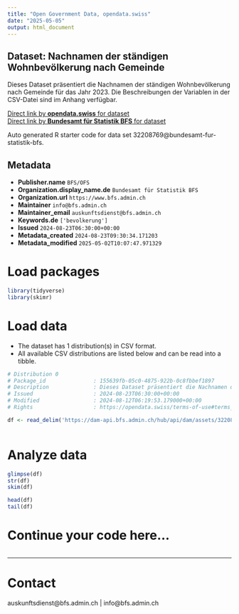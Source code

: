 ```yaml
---
title: "Open Government Data, opendata.swiss"
date: "2025-05-05"
output: html_document
---
```


## Dataset: Nachnamen der ständigen Wohnbevölkerung nach Gemeinde

Dieses Dataset präsentiert die Nachnamen der ständigen Wohnbevölkerung nach Gemeinde für das Jahr 2023. Die Beschreibungen der Variablen in der CSV-Datei sind im Anhang verfügbar.

[Direct link by **opendata.swiss** for dataset](https://opendata.swiss/de/dataset/nachnamen-der-standigen-wohnbevolkerung-nach-gemeinde)<br>
[Direct link by **Bundesamt für Statistik BFS** for dataset](https://www.bfs.admin.ch/asset/de/ts-x-01.04.00.15)

Auto generated R starter code for data set 32208769@bundesamt-fur-statistik-bfs.

## Metadata

- **Publisher.name** `BFS/OFS`
- **Organization.display_name.de** `Bundesamt für Statistik BFS`
- **Organization.url** `https://www.bfs.admin.ch`
- **Maintainer** `info@bfs.admin.ch`
- **Maintainer_email** `auskunftsdienst@bfs.admin.ch`
- **Keywords.de** `['bevolkerung']`
- **Issued** `2024-08-23T06:30:00+00:00`
- **Metadata_created** `2024-08-23T09:30:34.171203`
- **Metadata_modified** `2025-05-02T10:07:47.971329`


# Load packages

```r

library(tidyverse)
library(skimr)

```

# Load data

-   The dataset has 1 distribution(s) in CSV format.
-   All available CSV distributions are listed below and can be read into a tibble.

```r

# Distribution 0
# Package_id               : 155639fb-05c0-4875-922b-0c8fbbef1897
# Description              : Dieses Dataset präsentiert die Nachnamen der ständigen Wohnbevölkerung nach Gemeinde für das Jahr 2023. Die Beschreibungen der Variablen in der CSV-Datei sind im Anhang verfügbar.
# Issued                   : 2024-08-23T06:30:00+00:00
# Modified                 : 2024-08-12T06:19:53.179000+00:00
# Rights                   : https://opendata.swiss/terms-of-use#terms_by_ask

df <- read_delim('https://dam-api.bfs.admin.ch/hub/api/dam/assets/32208773/master')



```

# Analyze data

```r

glimpse(df)
str(df)
skim(df)

head(df)
tail(df)

```

# Continue your code here...

```r

```

------------------------------------------------------------------------

# Contact

auskunftsdienst@bfs.admin.ch | info@bfs.admin.ch

